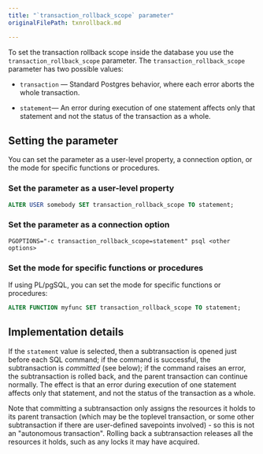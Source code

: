 ```yaml
---
title: "`transaction_rollback_scope` parameter"
originalFilePath: txnrollback.md

---
```


To set the transaction rollback scope inside the database you use the `transaction_rollback_scope` parameter.
The `transaction_rollback_scope` parameter has two possible values:

- `transaction` &mdash; Standard Postgres behavior, where each error
aborts the whole transaction. 

- `statement`&mdash; An error during execution of one statement affects only
that statement and not the status of the transaction as a whole.

## Setting the parameter

You can set the parameter as a user-level property, a connection option, or the mode for specific functions or procedures.

### Set the parameter as a user-level property

```sql
ALTER USER somebody SET transaction_rollback_scope TO statement;
```

### Set the parameter as a connection option

```sh-session
PGOPTIONS="-c transaction_rollback_scope=statement" psql <other options>
```

### Set the mode for specific functions or procedures

If using PL/pgSQL, you can set the mode for specific functions or procedures:

```sql
ALTER FUNCTION myfunc SET transaction_rollback_scope TO statement;
```

## Implementation details
If the `statement` value
is selected, then a subtransaction is opened just before each SQL
command; if the command is successful, the subtransaction is *committed*
(see below); if the command raises an error, the subtransaction is
rolled back, and the parent transaction can continue normally. The
effect is that an error during execution of one statement affects only
that statement, and not the status of the transaction as a whole.

Note that committing a subtransaction only assigns the
resources it holds to its parent transaction (which may be the toplevel
transaction, or some other subtransaction if there are user-defined
savepoints involved) - so this is not an "autonomous transaction".
Rolling back a subtransaction releases all the
resources it holds, such as any locks it may have acquired.


